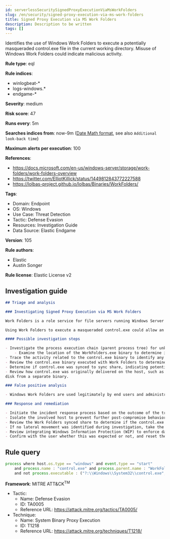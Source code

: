 ```yaml
---
id: serverlessSecuritySignedProxyExecutionViaMsWorkFolders
slug: /en/security/signed-proxy-execution-via-ms-work-folders
title: Signed Proxy Execution via MS Work Folders
description: Description to be written
tags: []
---
```


<div id="signed-proxy-execution-via-ms-work-folders"></div>

Identifies the use of Windows Work Folders to execute a potentially masqueraded control.exe file in the current working directory. Misuse of Windows Work Folders could indicate malicious activity.

**Rule type**: eql

**Rule indices**: 

* winlogbeat-*
* logs-windows.*
* endgame-*

**Severity**: medium

**Risk score**: 47

**Runs every**: 5m

**Searches indices from**: now-9m ([Date Math format](((ref))/common-options.html#date-math), see also <DocLink id="serverlessSecurityRulesUiCreate" section="set-the-rules-schedule">`Additional look-back time`</DocLink>)

**Maximum alerts per execution**: 100

**References**: 

* https://docs.microsoft.com/en-us/windows-server/storage/work-folders/work-folders-overview
* https://twitter.com/ElliotKillick/status/1449812843772227588
* https://lolbas-project.github.io/lolbas/Binaries/WorkFolders/

**Tags**: 

* Domain: Endpoint
* OS: Windows
* Use Case: Threat Detection
* Tactic: Defense Evasion
* Resources: Investigation Guide
* Data Source: Elastic Endgame

**Version**: 105

**Rule authors**: 

* Elastic
* Austin Songer

**Rule license**: Elastic License v2

## Investigation guide

```markdown
## Triage and analysis

### Investigating Signed Proxy Execution via MS Work Folders

Work Folders is a role service for file servers running Windows Server that provides a consistent way for users to access their work files from their PCs and devices. This allows users to store work files and access them from anywhere. When called, Work Folders will automatically execute any Portable Executable (PE) named control.exe as an argument before accessing the synced share.

Using Work Folders to execute a masqueraded control.exe could allow an adversary to bypass application controls and increase privileges.

#### Possible investigation steps

- Investigate the process execution chain (parent process tree) for unknown processes. Examine their executable files for prevalence, whether they are located in expected locations, and if they are signed with valid digital signatures.
    - Examine the location of the WorkFolders.exe binary to determine if it was copied to the location of the control.exe binary. It resides in the System32 directory by default.
- Trace the activity related to the control.exe binary to identify any continuing intrusion activity on the host.
- Review the control.exe binary executed with Work Folders to determine maliciousness such as additional host activity or network traffic.
- Determine if control.exe was synced to sync share, indicating potential lateral movement.
- Review how control.exe was originally delivered on the host, such as emailed, downloaded from the web, or written to
disk from a separate binary.

### False positive analysis

- Windows Work Folders are used legitimately by end users and administrators for file sharing and syncing but not in the instance where a suspicious control.exe is passed as an argument.

### Response and remediation

- Initiate the incident response process based on the outcome of the triage.
- Isolate the involved host to prevent further post-compromise behavior.
- Review the Work Folders synced share to determine if the control.exe was shared and if so remove it.
- If no lateral movement was identified during investigation, take the affected host offline if possible and remove the control.exe binary as well as any additional artifacts identified during investigation.
- Review integrating Windows Information Protection (WIP) to enforce data protection by encrypting the data on PCs using Work Folders.
- Confirm with the user whether this was expected or not, and reset their password.
```

## Rule query

```js
process where host.os.type == "windows" and event.type == "start"
    and process.name : "control.exe" and process.parent.name : "WorkFolders.exe"
    and not process.executable : ("?:\\Windows\\System32\\control.exe", "?:\\Windows\\SysWOW64\\control.exe")

```

**Framework**: MITRE ATT&CK<sup>TM</sup>

* Tactic:
    * Name: Defense Evasion
    * ID: TA0005
    * Reference URL: https://attack.mitre.org/tactics/TA0005/
* Technique:
    * Name: System Binary Proxy Execution
    * ID: T1218
    * Reference URL: https://attack.mitre.org/techniques/T1218/

